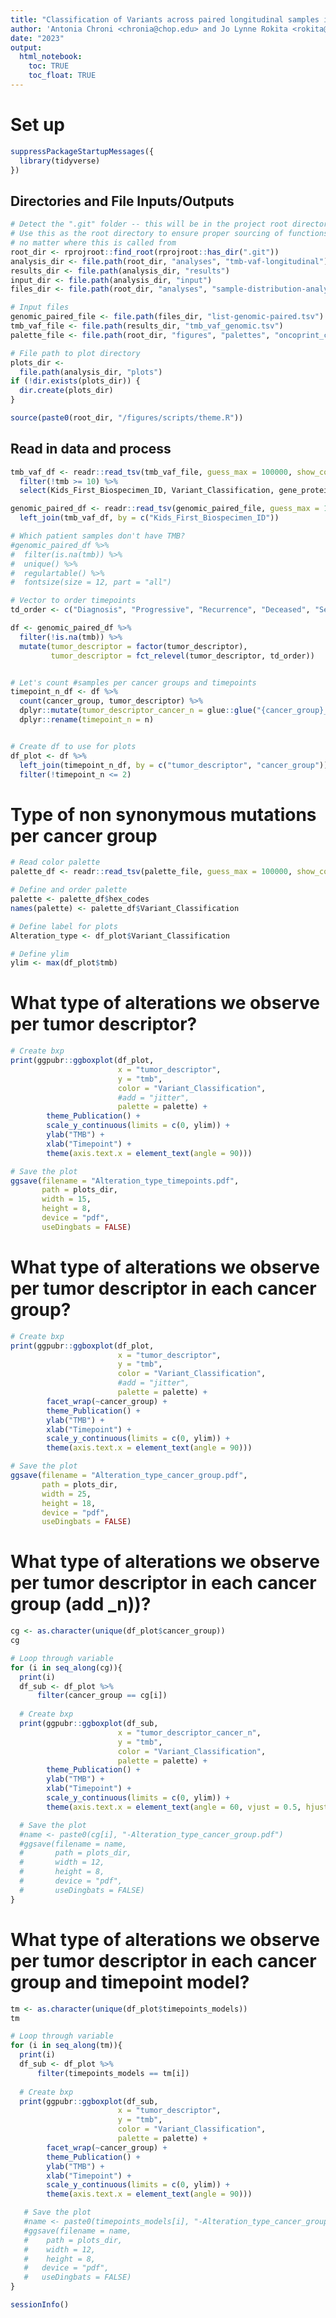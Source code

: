 ```yaml
---
title: "Classification of Variants across paired longitudinal samples in the PBTA Cohort"
author: 'Antonia Chroni <chronia@chop.edu> and Jo Lynne Rokita <rokita@chop.edu> for D3B'
date: "2023"
output:
  html_notebook:
    toc: TRUE
    toc_float: TRUE
---
```


# Set up
```r
suppressPackageStartupMessages({
  library(tidyverse)
})
```

## Directories and File Inputs/Outputs
```r
# Detect the ".git" folder -- this will be in the project root directory
# Use this as the root directory to ensure proper sourcing of functions 
# no matter where this is called from
root_dir <- rprojroot::find_root(rprojroot::has_dir(".git"))
analysis_dir <- file.path(root_dir, "analyses", "tmb-vaf-longitudinal")
results_dir <- file.path(analysis_dir, "results")
input_dir <- file.path(analysis_dir, "input")
files_dir <- file.path(root_dir, "analyses", "sample-distribution-analysis", "results")

# Input files
genomic_paired_file <- file.path(files_dir, "list-genomic-paired.tsv") 
tmb_vaf_file <- file.path(results_dir, "tmb_vaf_genomic.tsv")
palette_file <- file.path(root_dir, "figures", "palettes", "oncoprint_color_palette.tsv")

# File path to plot directory
plots_dir <-
  file.path(analysis_dir, "plots")
if (!dir.exists(plots_dir)) {
  dir.create(plots_dir)
}

source(paste0(root_dir, "/figures/scripts/theme.R"))
```

## Read in data and process
```r
tmb_vaf_df <- readr::read_tsv(tmb_vaf_file, guess_max = 100000, show_col_types = FALSE) %>% 
  filter(!tmb >= 10) %>% 
  select(Kids_First_Biospecimen_ID, Variant_Classification, gene_protein, mutation_count,	region_size, tmb, VAF)

genomic_paired_df <- readr::read_tsv(genomic_paired_file, guess_max = 100000, show_col_types = FALSE) %>% 
  left_join(tmb_vaf_df, by = c("Kids_First_Biospecimen_ID"))

# Which patient samples don't have TMB?
#genomic_paired_df %>% 
#  filter(is.na(tmb)) %>% 
#  unique() %>% 
#  regulartable() %>%
#  fontsize(size = 12, part = "all")

# Vector to order timepoints
td_order <- c("Diagnosis", "Progressive", "Recurrence", "Deceased", "Second Malignancy", "Unavailable")

df <- genomic_paired_df %>% 
  filter(!is.na(tmb)) %>% 
  mutate(tumor_descriptor = factor(tumor_descriptor),
         tumor_descriptor = fct_relevel(tumor_descriptor, td_order))


# Let's count #samples per cancer groups and timepoints 
timepoint_n_df <- df %>% 
  count(cancer_group, tumor_descriptor) %>% 
  dplyr::mutate(tumor_descriptor_cancer_n = glue::glue("{cancer_group}_{tumor_descriptor}  (N={n})")) %>% 
  dplyr::rename(timepoint_n = n) 


# Create df to use for plots
df_plot <- df %>% 
  left_join(timepoint_n_df, by = c("tumor_descriptor", "cancer_group")) %>%
  filter(!timepoint_n <= 2) 

``` 

# Type of non synonymous mutations per cancer group

```r
# Read color palette
palette_df <- readr::read_tsv(palette_file, guess_max = 100000, show_col_types = FALSE) 

# Define and order palette
palette <- palette_df$hex_codes
names(palette) <- palette_df$Variant_Classification

# Define label for plots
Alteration_type <- df_plot$Variant_Classification

# Define ylim
ylim <- max(df_plot$tmb)
```

# What type of alterations we observe per tumor descriptor?

```r
# Create bxp
print(ggpubr::ggboxplot(df_plot, 
                        x = "tumor_descriptor", 
                        y = "tmb", 
                        color = "Variant_Classification",
                        #add = "jitter",
                        palette = palette) +
        theme_Publication() + 
        scale_y_continuous(limits = c(0, ylim)) +
        ylab("TMB") +
        xlab("Timepoint") +
        theme(axis.text.x = element_text(angle = 90)))

# Save the plot
ggsave(filename = "Alteration_type_timepoints.pdf", 
       path = plots_dir, 
       width = 15, 
       height = 8, 
       device = "pdf", 
       useDingbats = FALSE)
```


# What type of alterations we observe per tumor descriptor in each cancer group?

```r
# Create bxp
print(ggpubr::ggboxplot(df_plot, 
                        x = "tumor_descriptor", 
                        y = "tmb", 
                        color = "Variant_Classification",
                        #add = "jitter",
                        palette = palette) +
        facet_wrap(~cancer_group) +
        theme_Publication() + 
        ylab("TMB") +
        xlab("Timepoint") +
        scale_y_continuous(limits = c(0, ylim)) +
        theme(axis.text.x = element_text(angle = 90)))

# Save the plot
ggsave(filename = "Alteration_type_cancer_group.pdf", 
       path = plots_dir, 
       width = 25, 
       height = 18, 
       device = "pdf", 
       useDingbats = FALSE)

```

# What type of alterations we observe per tumor descriptor in each cancer group (add _n))?
 

```r
cg <- as.character(unique(df_plot$cancer_group))
cg

# Loop through variable
for (i in seq_along(cg)){
  print(i)
  df_sub <- df_plot %>%
      filter(cancer_group == cg[i])
  
  # Create bxp
  print(ggpubr::ggboxplot(df_sub, 
                        x = "tumor_descriptor_cancer_n", 
                        y = "tmb", 
                        color = "Variant_Classification",
                        palette = palette) +
        theme_Publication() + 
        ylab("TMB") +
        xlab("Timepoint") +
        scale_y_continuous(limits = c(0, ylim)) +
        theme(axis.text.x = element_text(angle = 60, vjust = 0.5, hjust = 1)))

  # Save the plot
  #name <- paste0(cg[i], "-Alteration_type_cancer_group.pdf")
  #ggsave(filename = name, 
  #       path = plots_dir, 
  #       width = 12, 
  #       height = 8, 
  #       device = "pdf", 
  #       useDingbats = FALSE)
}
```


# What type of alterations we observe per tumor descriptor in each cancer group and timepoint model?

```r
tm <- as.character(unique(df_plot$timepoints_models))
tm

# Loop through variable
for (i in seq_along(tm)){
  print(i)
  df_sub <- df_plot %>%
      filter(timepoints_models == tm[i])
  
  # Create bxp
  print(ggpubr::ggboxplot(df_sub, 
                        x = "tumor_descriptor", 
                        y = "tmb", 
                        color = "Variant_Classification",
                        palette = palette) +
        facet_wrap(~cancer_group) +
        theme_Publication() +
        ylab("TMB") +
        xlab("Timepoint") +
        scale_y_continuous(limits = c(0, ylim)) +
        theme(axis.text.x = element_text(angle = 90)))

   # Save the plot
   #name <- paste0(timepoints_models[i], "-Alteration_type_cancer_group.pdf")
   #ggsave(filename = name, 
   #    path = plots_dir, 
   #    width = 12, 
   #    height = 8, 
   #   device = "pdf", 
   #   useDingbats = FALSE)
}
```


```r
sessionInfo()
```
